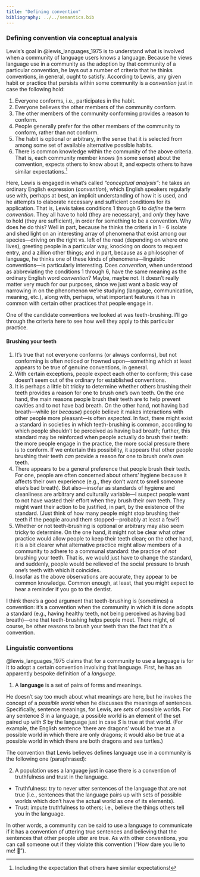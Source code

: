 ```yaml
---
title: "Defining convention"
bibliography: ../../semantics.bib
---
```


### Defining convention via conceptual analysis

Lewis's goal in @lewis_languages_1975 is to understand what is involved when a community of language users knows a language.
Because he views language use in a community as the adoption by that community of a particular convention, he lays out a number of criteria that he thinks conventions, in general, ought to satisfy.
According to Lewis, any given habit or practice that persists within some community is a *convention* just in case the following hold:

1. Everyone conforms, i.e., participates in the habit.
2. Everyone believes the other members of the community conform.
3. The other members of the community conforming provides a reason to conform.
4. People generally prefer for the other members of the community to conform, rather than not conform.
5. The habit is optional or arbitrary, in the sense that it is selected from among some set of available alternative possible habits.
6. There is common knowledge within the community of the above criteria.
   That is, each community member knows (in some sense) about the convention, expects others to know about it, and expects others to have similar expectations.^[
   Including the expectation that others have similar expectations!
   ]

Here, Lewis is engaged in what's called *"conceptual analysis"*:
he takes an ordinary English expression (*convention*), which English speakers regularly use with, perhaps at best, an implicit understanding of how it is used, and he attempts to elaborate necessary and sufficient conditions for its application.
That is, Lewis takes conditions 1 through 6 to *define* the term *convention*.
They all have to hold (they are necessary), and *only* they have to hold (they are sufficient), in order for something to be a convention.
Why does he do this?
Well in part, because he thinks the criteria in 1 - 6 isolate and shed light on an interesting array of phenomena that exist among our species---driving on the right vs. left of the road (depending on where one lives), greeting people in a particular way, knocking on doors to request entry, and a zillion other things;
and in part, because as a philosopher of language, he thinks one of these kinds of phenomena---linguistic conventions---is particularly interesting.
Does *convention*, when understood as abbreviating the conditions 1 through 6, have the same meaning as the ordinary English word *convention*?
Maybe, maybe not.
It doesn't really matter very much for our purposes, since we just want a basic way of narrowing in on the phenomenon we're studying (language, communication, meaning, etc.), along with, perhaps, what important features it has in common with certain other practices that people engage in.

One of the candidate conventions we looked at was teeth-brushing.
I'll go through the criteria here to see how well they apply to this particular practice.

#### Brushing your teeth

1. It's true that not everyone conforms (or always conforms), but not conforming is often noticed or frowned upon---something which at least appears to be true of genuine conventions, in general.
2. With certain exceptions, people expect each other to conform;
   this case doesn't seem out of the ordinary for established conventions.
3. It is perhaps a little bit tricky to determine whether others brushing their teeth provides a reason for one to brush one's own teeth.
   On the one hand, the main reasons people brush their teeth are to help prevent cavities and to not have bad breath.
   On the other hand, not having bad breath---while (or *because*) people believe it makes interactions with other people more pleasant---is often *expected*.
   In fact, there might exist a standard in societies in which teeth-brushing is common, according to which people shouldn't be perceived as having bad breath;
   further, this standard may be reinforced when people actually do brush their teeth:
   the more people engage in the practice, the more social pressure there is to conform.
   If we entertain this possibility, it appears that other people brushing their teeth *can* provide a reason for one to brush one's own teeth.
4. There appears to be a general preference that people brush their teeth.
   For one, people are often concerned about others' hygiene because it affects their own experience (e.g., they don't want to smell someone else's bad breath).
   But also---insofar as standards of hygiene and cleanliness are arbitrary and culturally variable---I suspect people want to not have wasted their effort when they brush their *own* teeth.
   They might want their action to be justified, in part, by the existence of the standard.
   (Just think of how many people might stop brushing their teeth if the people around them stopped---probably at least a few?)
5. Whether or not teeth-brushing is optional or arbitrary may also seem tricky to determine.
   On the one hand, it might not be clear what other practice would allow people to keep their teeth clean;
   on the other hand, it is a bit clearer what alternative practice might allow members of a community to adhere to a communal standard:
   the practice of *not* brushing your teeth.
   That is, we would just have to change the standard, and suddenly, people would be relieved of the social pressure to brush one's teeth with which it coincides.
6. Insofar as the above observations are accurate, they appear to be common knowledge.
   Common enough, at least, that you might expect to hear a reminder if you go to the dentist.
   
I think there's a good argument that teeth-brushing is (sometimes) a convention:
it's a convention when the community in which it is done adopts a standard (e.g., having healthy teeth, not being perceived as having bad breath)---one that teeth-brushing helps people meet.
There might, of course, be other reasons to brush your teeth than the fact that it's a convention.

### Linguistic conventions

@lewis_languages_1975 claims that for a community to use a language is for it to adopt a certain convention involving that language.
First, he has an apparently bespoke definition of a *language*.

(@ex-language) A **language** is a set of pairs of forms and meanings.

He doesn't say too much about what meanings are here, but he invokes the concept of a *possible world* when he discusses the meanings of sentences.
Specifically, sentence meanings, for Lewis, are *sets* of possible worlds.
For any sentence $S$ in a language, a possible world is an element of the set paired up with $S$ by the language just in case $S$ is true at that world.
(For example, the English sentence 'there are dragons' would be true at a possible world in which there are only dragons;
it would also be true at a possible world in which there are both dragons and sea turtles.)

The convention that Lewis believes defines language use in a community is the following one (paraphrased):

(@ex-language-use) A population uses a language just in case there is a convention of truthfulness and trust in the language.
- Truthfulness:
  try to never utter sentences of the language that are not true (i.e., sentences that the language pairs up with sets of possible worlds which don't have the actual world as one of its elements).
- Trust:
  impute truthfulness to others;
  i.e., believe the things others tell you in the language.

In other words, a community can be said to use a language to communicate if it has a convention of uttering true sentences and believing that the sentences that other people utter are true.
As with other conventions, you can call someone out if they violate this convention ("How dare you lie to me! 😤").
